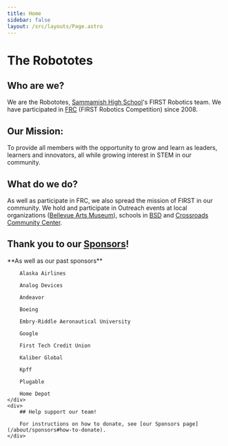 ```yaml
---
title: Home
sidebar: false
layout: /src/layouts/Page.astro
---
```



# The Robototes

## Who are we?

We are the Robototes, [Sammamish High School](https://bsd405.org/sammamish)'s FIRST Robotics team. We have participated in [FRC](https://firstinspires.org/robotics/frc) (FIRST Robotics Competition) since 2008.

## Our Mission:

To provide all members with the opportunity to grow and learn as leaders, learners and innovators, all while growing interest in STEM in our community.

## What do we do?

As well as participate in FRC, we also spread the mission of FIRST in our community. We hold and participate in Outreach events at local organizations ([Bellevue Arts Museum](https://bellevuearts.org)), schools in [BSD](https://bsd405.org) and [Crossroads Community Center](https://bellevuewa.gov/city-government/departments/parks/community-centers/crossroads).

## Thank you to our [Sponsors](/about/sponsors)!

<Sponsors bellevueSchoolsFoundation colburnLaw intellectualVentures mandrio microsoft pandp publicInstruction tMobile />

<div class="md:flex md:justify-evenly">
	<div class="md:text-right">
		**As well as our past sponsors**

		Alaska Airlines

		Analog Devices

		Andeavor

		Boeing

		Embry-Riddle Aeronautical University

		Google

		First Tech Credit Union

		Kaliber Global

		Kpff

		Plugable

		Home Depot
	</div>
	<div>
		## Help support our team!

		For instructions on how to donate, see [our Sponsors page](/about/sponsors#how-to-donate).
	</div>
</div>
